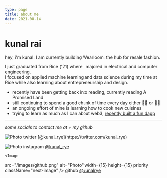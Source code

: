 ```yaml
---
type: page
title: about me
date: 2021-08-14
---
```


# kunal rai

hey, i'm kunal. I am currently building [Wearloom](https://wearloom.com), the hub for resale fashion.

I just graduated from Rice ('21) where I majored in electrical and computer engineering.  
I focused on applied machine learning and data science during my time at Rice while also learning about entrepreneurship and design.    
 
- recently have been getting back into reading, currently reading A Promised Land
- still continuing to spend a good chunk of time every day either 🏋🏽 or 🚴‍♂️  
- an ongoing effort of mine is learning how to cook new cuisines
- trying to learn as much as I can about web3, [recently built a fun dapp](https://making-deals.kunalrye.repl.co/)

---

_some socials to contact me at + my github_


<div>
  <Image
  src="/images/twitter.png"
  alt="Photo"
  width={15}
  height={15}
  priority
  className="next-image"
  /> twitter [@kunal_rye](https://twitter.com/kunal_rye)


  <Image
  src="/images/instagram.png"
  alt="Photo"
  width={15}
  height={15}
  priority
  className="next-image"
  /> instagram [@kunal_rye](https://instagram.com/kunal_rye)

    <Image
  src="/images/github.png"
  alt="Photo"
  width={15}
  height={15}
  priority
  className="next-image"
  /> github [@kunalrye](https://github.com/kunalrye)

</div>
